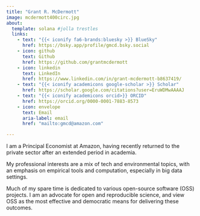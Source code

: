 ```yaml
---
title: "Grant R. McDermott"
image: mcdermott400circ.jpg
about:
  template: solana #jolla trestles
  links:
    - text: "{{< iconify fa6-brands:bluesky >}} BlueSky"
      href: https://bsky.app/profile/gmcd.bsky.social
    - icon: github
      text: Github
      href: https://github.com/grantmcdermott
    - icon: linkedin
      text: LinkedIn
      href: https://www.linkedin.com/in/grant-mcdermott-b8637419/
    - text: "{{< iconify academicons google-scholar >}} Scholar"
      href: https://scholar.google.com/citations?user=EruWDMwAAAAJ
    - text: "{{< iconify academicons orcid>}} ORCID"
      href: https://orcid.org/0000-0001-7883-8573
    - icon: envelope
      text: Email
      aria-label: email
      href: "mailto:gmcd@amazon.com"

---
```


I am a Principal Economist at Amazon, having recently returned to the private sector after an extended period in academia.

My professional interests are a mix of tech and environmental topics, with an emphasis on empirical tools and computation, especially in big data settings.

Much of my spare time is dedicated to various open-source software (OSS) projects. I am an advocate for open and reproducible science, and view OSS as the most effective and democratic means for delivering these outcomes.